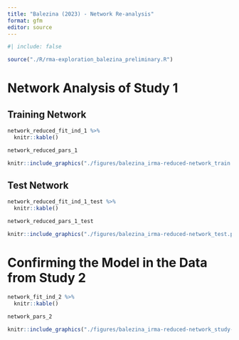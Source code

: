 ```yaml
---
title: "Balezina (2023) - Network Re-analysis"
format: gfm
editor: source
---
```


```r
#| include: false

source("./R/rma-exploration_balezina_preliminary.R")

```

# Network Analysis of Study 1

## Training Network

```r
network_reduced_fit_ind_1 %>% 
  knitr::kable()
```

```r
network_reduced_pars_1
```

```r
knitr::include_graphics("./figures/balezina_irma-reduced-network_train.png")
```

## Test Network

```r
network_reduced_fit_ind_1_test %>% 
  knitr::kable()
```

```r
network_reduced_pars_1_test
```

```r
knitr::include_graphics("./figures/balezina_irma-reduced-network_test.png")
```

# Confirming the Model in the Data from Study 2

```r
network_fit_ind_2 %>% 
  knitr::kable()
```

```r
network_pars_2
```

```r
knitr::include_graphics("./figures/balezina_irma-reduced-network_study-2.png")
```

